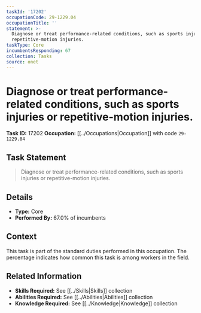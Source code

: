 ```yaml
---
taskId: '17202'
occupationCode: 29-1229.04
occupationTitle: ''
statement: >-
  Diagnose or treat performance-related conditions, such as sports injuries or
  repetitive-motion injuries.
taskType: Core
incumbentsResponding: 67
collection: Tasks
source: onet
---
```

# Diagnose or treat performance-related conditions, such as sports injuries or repetitive-motion injuries.

**Task ID:** 17202
**Occupation:** [[../Occupations|Occupation]] with code `29-1229.04`

## Task Statement

> Diagnose or treat performance-related conditions, such as sports injuries or repetitive-motion injuries.

## Details

- **Type:** Core
- **Performed By:** 67.0% of incumbents

## Context

This task is part of the standard duties performed in this occupation. The percentage indicates how common this task is among workers in the field.

## Related Information

- **Skills Required:** See [[../Skills|Skills]] collection
- **Abilities Required:** See [[../Abilities|Abilities]] collection
- **Knowledge Required:** See [[../Knowledge|Knowledge]] collection
